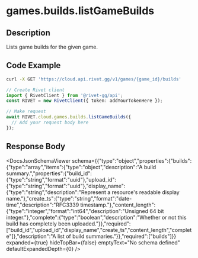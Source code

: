 

# games.builds.listGameBuilds

## Description

Lists game builds for the given game.


## Code Example

<CodeGroup title='Request' tag='GET' label='https://cloud.api.rivet.gg/v1/games/{game_id}/builds'>

```bash {{ title: 'cURL' }}
curl -X GET 'https://cloud.api.rivet.gg/v1/games/{game_id}/builds'
```

```ts
// Create Rivet client
import { RivetClient } from '@rivet-gg/api';
const RIVET = new RivetClient({ token: addYourTokenHere });

// Make request
await RIVET.cloud.games.builds.listGameBuilds({
  // Add your request body here
});
```

</CodeGroup>


## Response Body

<DocsJsonSchemaViewer
  schema={{"type":"object","properties":{"builds":{"type":"array","items":{"type":"object","description":"A build summary.","properties":{"build_id":{"type":"string","format":"uuid"},"upload_id":{"type":"string","format":"uuid"},"display_name":{"type":"string","description":"Represent a resource's readable display name."},"create_ts":{"type":"string","format":"date-time","description":"RFC3339 timestamp."},"content_length":{"type":"integer","format":"int64","description":"Unsigned 64 bit integer."},"complete":{"type":"boolean","description":"Whether or not this build has completely been uploaded."}},"required":["build_id","upload_id","display_name","create_ts","content_length","complete"]},"description":"A list of build summaries."}},"required":["builds"]}}
  expanded={true}
  hideTopBar={false}
  emptyText="No schema defined"
  defaultExpandedDepth={0}
/>

